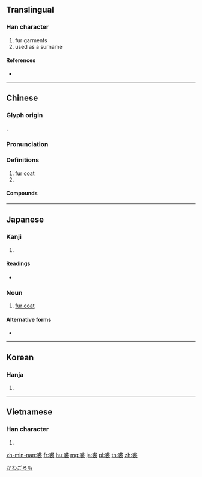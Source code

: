 {{character info/new}}
==Translingual==

===Han character===
{{Han char|rn=145|rad=衣|as=07|sn=13|four=43732|canj=IEYHV}}

# fur garments
# used as a surname

====References====
* {{Han ref|kx=1117.220|dkj=34312|dj=1583.150|hdz=53090.090|uh=88D8|ud=35032|bh=B8CA|bd=47306}}

----

==Chinese==
{{zh-forms|alt=𧚍}}

===Glyph origin===
{{Han etym}}
{{Han compound|求|衣|c1=p|c2=s|t2=clothes|ls=psc}}.

===Pronunciation===
{{zh-pron
|m=qiú
|c=kau4
|mn=hiû
|mc=y
|oc=y
|cat=n,pn
}}

===Definitions===
{{zh-hanzi}}

# [[fur]] [[coat]]
# {{surname|lang=zh}}

====Compounds====
{{zh-der|五月披裘|克紹箕裘|典鷫鷞裘|千金裘|反裘負芻|反裘負薪|季子裘敝|弓裘|愛毛反裘|披裘負薪|振裘持領|旃裘|晏裘|歸老菟裘|氈裘|為裘為箕|狐裘羔袖|狐裘蒙戎|狐裘龍茸|皮裘|眾毛攢裘|箕裘|箕裘相繼|綴白裘|羊裘垂釣|羔裘|翠雲裘|肥馬輕裘|菟裘|裘弊金盡|裘葛|裘葛之遺|裘褐|裘馬|裘馬輕肥|貂裘|貂裘換酒|負薪裘|輕裘緩帶|輕裘肥馬|集腋成裘|鹿裘不完|麑裘}}

----

==Japanese==

===Kanji===
{{ja-kanji|grade=|rs=衣07}}

# {{defn|lang=ja|sort=衣07}}

====Readings====
* {{ja-readings|kanon=[[きゅう]] (kyū)|kun=[[かわごろも]] (kawagoromo)|nanori=}}

===Noun===
{{ja-noun|かわごろも}}

# [[fur coat]]

====Alternative forms====
* {{l|ja|皮衣}}

[[Category:ja:Clothing|かわごろも]]

----

==Korean==

===Hanja===
{{ko-hanja|hangeul=구|eumhun=|rv=gu|mr=ku|y=kwu}}

# {{defn|lang=ko|sort=衣07}}
----

==Vietnamese==

===Han character===
{{vi-hantu|[[cừu]], [[cầu]]|rs=衣07}}

# {{defn|lang=vi|sort=衣07}}

[[zh-min-nan:裘]]
[[fr:裘]]
[[hu:裘]]
[[mg:裘]]
[[ja:裘]]
[[pl:裘]]
[[th:裘]]
[[zh:裘]]